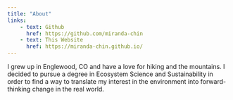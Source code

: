 ```yaml
---
title: "About"
links: 
    - text: Github
      href: https://github.com/miranda-chin
    - text: This Website
      href: https://miranda-chin.github.io/
---
```


I grew up in Englewood, CO and have a love for hiking and the mountains. I decided to pursue a degree in Ecosystem Science and Sustainability in order to find a way to translate my interest in the environment into forward-thinking change in the real world.
